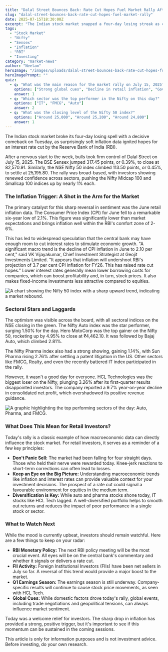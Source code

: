 ```yaml
---
title: "Dalal Street Bounces Back: Rate Cut Hopes Fuel Market Rally After 4-Day Slump"
slug: "dalal-street-bounces-back-rate-cut-hopes-fuel-market-rally"
date: 2025-07-15T18:30:00Z
excerpt: "The Indian stock market snapped a four-day losing streak as cooling inflation data sparked hopes of an RBI rate cut. Sensex and Nifty closed firmly in the green, with auto and pharma stocks leading the charge."
tags:
  - "Stock Market"
  - "Nifty"
  - "Sensex"
  - "Inflation"
  - "RBI"
  - "Investing"
category: "market-news"
author: "Neelam"
heroImage: "/images/uploads/dalal-street-bounces-back-rate-cut-hopes-fuel-market-rally/hero-image.jpg"
heroImagePrompt: ""
quiz:
  - q: "What was the main reason for the market rally on July 15, 2025?"
    options: ["Strong global cues", "Decline in retail inflation", "Government stimulus package"]
    answer: 1
  - q: "Which sector was the top performer in the Nifty on this day?"
    options: ["IT", "FMCG", "Auto"]
    answer: 2
  - q: "What was the closing level of the Nifty 50 index?"
    options: ["Around 25,000", "Around 25,200", "Around 24,800"]
    answer: 1
---
```


The Indian stock market broke its four-day losing spell with a decisive comeback on Tuesday, as surprisingly soft inflation data ignited hopes for an interest rate cut by the Reserve Bank of India (RBI).

After a nervous start to the week, bulls took firm control of Dalal Street on July 15, 2025. The BSE Sensex jumped 317.45 points, or 0.39%, to close at 82,570.91. Similarly, the NSE Nifty 50 index climbed 113.50 points, or 0.45%, to settle at 25,195.80. The rally was broad-based, with investors showing renewed confidence across sectors, pushing the Nifty Midcap 100 and Smallcap 100 indices up by nearly 1% each.

### The Inflation Trigger: A Shot in the Arm for the Market

The primary catalyst for this sharp reversal in sentiment was the June retail inflation data. The Consumer Price Index (CPI) for June fell to a remarkable six-year low of 2.1%. This figure was significantly lower than market expectations and brings inflation well within the RBI's comfort zone of 2-6%.

This has led to widespread speculation that the central bank may have enough room to cut interest rates to stimulate economic growth. "A significant macro trend is the decline of CPI inflation in June to 2.10 per cent," said VK Vijayakumar, Chief Investment Strategist at Geojit Investments Limited. "It appears that inflation will undershoot RBI's projection of 3.7 per cent CPI inflation for FY26. This has raised rate cut hopes." Lower interest rates generally mean lower borrowing costs for companies, which can boost profitability and, in turn, stock prices. It also makes fixed-income investments less attractive compared to equities.

![A chart showing the Nifty 50 index with a sharp upward trend, indicating a market rebound.](/images/uploads/dalal-street-bounces-back-rate-cut-hopes-fuel-market-rally/market-rebound-chart.png)

### Sectoral Stars and Laggards

The optimism was visible across the board, with all sectoral indices on the NSE closing in the green. The Nifty Auto index was the star performer, surging 1.50% for the day. Hero MotoCorp was the top gainer on the Nifty 50, rocketing up by 4.95% to close at ₹4,462.10. It was followed by Bajaj Auto, which climbed 2.81%.

The Nifty Pharma index also had a strong showing, gaining 1.14%, with Sun Pharma rising 2.76% after settling a patent litigation in the US. Other sectors like FMCG, Realty, and even the recently battered IT index participated in the rally.

However, it wasn't a good day for everyone. HCL Technologies was the biggest loser on the Nifty, plunging 3.26% after its first-quarter results disappointed investors. The company reported a 9.7% year-on-year decline in consolidated net profit, which overshadowed its positive revenue guidance.

![A graphic highlighting the top performing sectors of the day: Auto, Pharma, and FMCG.](/images/uploads/dalal-street-bounces-back-rate-cut-hopes-fuel-market-rally/top-performing-sectors.png)

### What Does This Mean for Retail Investors?

Today's rally is a classic example of how macroeconomic data can directly influence the stock market. For retail investors, it serves as a reminder of a few key principles:

*   **Don't Panic Sell:** The market had been falling for four straight days. Those who held their nerve were rewarded today. Knee-jerk reactions to short-term corrections can often lead to losses.
*   **Keep an Eye on the Big Picture:** Understanding macroeconomic trends like inflation and interest rates can provide valuable context for your investment decisions. The prospect of a rate cut could signal a favourable environment for equities in the medium term.
*   **Diversification is Key:** While auto and pharma stocks shone today, IT stocks like HCL Tech lagged. A well-diversified portfolio helps to smooth out returns and reduces the impact of poor performance in a single stock or sector.

### What to Watch Next

While the mood is currently upbeat, investors should remain watchful. Here are a few things to keep on your radar:

*   **RBI Monetary Policy:** The next RBI policy meeting will be the most crucial event. All eyes will be on the central bank's commentary and whether it signals or delivers a rate cut.
*   **FII Activity:** Foreign Institutional Investors (FIIs) have been net sellers in July so far. A reversal of this trend would provide a major boost to the market.
*   **Q1 Earnings Season:** The earnings season is still underway. Company-specific results will continue to cause stock price movements, as seen with HCL Tech.
*   **Global Cues:** While domestic factors drove today's rally, global events, including trade negotiations and geopolitical tensions, can always influence market sentiment.

Today was a welcome relief for investors. The sharp drop in inflation has provided a strong, positive trigger, but it's important to see if this momentum can be sustained in the coming sessions.

This article is only for information purposes and is not investment advice. Before investing, do your own research.